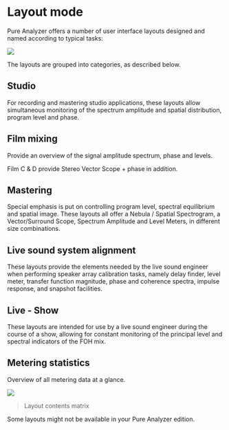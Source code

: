 # Layout mode
Pure Analyzer offers a number of user interface layouts designed and named according to typical tasks:

![](https://media.githubusercontent.com/media/FLUX-SE/doc_images/main/Analyzer/Generic/GlobalPresets.png)

The layouts are grouped into categories, as described below.

## Studio
For recording and
mastering studio applications, these layouts allow simultaneous monitoring of the spectrum amplitude and spatial distribution, program level and phase.

## Film mixing
Provide an overview of the signal amplitude spectrum, phase and levels.

Film C &amp; D provide Stereo Vector Scope + phase in addition.

## Mastering

Special emphasis is put on controlling program level, spectral equilibrium and spatial image. These layouts all offer a Nebula / Spatial Spectrogram, a Vector/Surround Scope, Spectrum Amplitude and Level Meters, in different size combinations.

## Live sound system alignment
These layouts provide the elements needed by the live sound engineer when performing speaker array calibration tasks, namely delay finder, level meter, transfer function magnitude, phase and coherence spectra, impulse response, and snapshot facilities.

## Live - Show
These layouts are intended for use by a live sound engineer during the course of a show, allowing for constant monitoring of the principal level and spectral indicators of the FOH mix.

## Metering statistics
Overview
of all metering data at a glance.

![](https://media.githubusercontent.com/media/FLUX-SE/doc_images/main/Analyzer/Layout/Layout-Feature-Matrix-export.png)

>Layout contents matrix

:::{.callout-note}
Some layouts might not be available in your Pure Analyzer edition.
:::